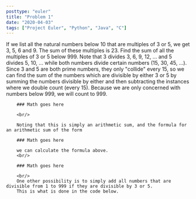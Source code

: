 ```yaml
---
posttype: "euler"
title: "Problem 1"
date: "2020-04-03"
tags: ["Project Euler", "Python", "Java", "C"]
---
```



<Card title="Problem 1 - Multiples of 3 and 5">
    If we list all the natural numbers below 10 that are multiples
    of 3 or 5, we get 3, 5, 6 and 9. The sum of these multiples is 23.
    Find the sum of all the multiples of 3 or 5 below 999.
</Card>

<EulerSolution>
        Note that 3 divides 3, 6, 9, 12, ... and 5 divides 5, 10, ... while both numbers divide certain
        numbers (15, 30, 45, ...). Since 3 and 5 are both prime numbers, they only "collide" every 15, so we can find the
        sum of the numbers which are divisible by either 3 or 5 by summing the numbers divisible by either and then
        subtracting the instances where we double count (every 15). Because we are only concerned with numbers below 999, we
        will count to 999.
        <br />

        ### Math goes here

        <br/>

        Noting that this is simply an arithmetic sum, and the formula for an arithmetic sum of the form

        ### Math goes here

        we can calculate the formula above.
        <br/>

        ### Math goes here

        <br/>
        One other possibility is to simply add all numbers that are divisible from 1 to 999 if they are divisible by 3 or 5.
        This is what is done in the code below.
</EulerSolution>
